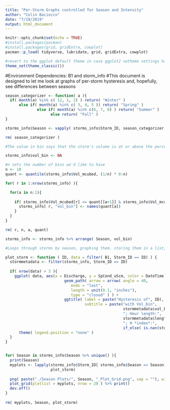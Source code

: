 ```yaml
---
title: "Per-Storm Graphs controlled for Season and Intensity"
author: "Colin Baciocco"
date: "7/19/2019"
output: html_document
---
```


```r
knitr::opts_chunk$set(echo = TRUE)
#install.packages(pacman)
#install.packages(grid, gridExtra, cowplot)
pacman::p_load( tidyverse, lubridate, grid, gridExtra, cowplot)

#revert to the ggplot default theme in case ggplot2 setheme settings have been changed.
theme_set(theme_classic())
```
#Environment Dependencies: B1 and storm_info
#This document is designed to let me look at graphs of per-storm hysteresis and, hopefully, see differences between seasons


```r
season_categorizer <- function( a ){
  if( month(a) %in% c( 12, 1, 2) ) return( "Winter" )
      else if( month(a) %in% c( 3, 4, 5 )) return( "Spring" )
              else if( month(a) %in% c(6, 7, 8) ) return( "Summer" )
                    else return( "Fall" )
}

storms_info$Season <- vapply( storms_info$Storm_ID, season_categorizer, "character" )

rm( season_categorizer )
```


```r
#The value in bin says that the storm's volume is at or above the percentile listed, but lower than the next highest percentile (so 92nd -- or even 100th -- percentile intensity would be listed as "90%")

storms_info$vol_bin <- NA

#n sets the number of bins we'd like to have
n <- 10
quant <- quantile(storms_info$Vol_mcubed, (1/n) * 0:n) 

for( r in 1:nrow(storms_info) ){

  for(a in n:1){
      
    if( storms_info$Vol_mcubed[r] <= quant[[a+1]] & storms_info$Vol_mcubed[r] >= quant[[a]] ){
      storms_info[ r, "vol_bin"] <- names(quant[a])
    }
  }
}

rm( r, n, a, quant)
```


```r
storms_info <- storms_info %>% arrange( Season, vol_bin)
```


```r
#Loops through storms by season, graphing them, storing them in a list, and then graphing the entire list in a grid

plot_storm <- function ( ID, data = filter( B1, Storm_ID == ID) ) {
  stormmetadata <- filter(storms_info, Storm_ID == ID)  
  
  if( nrow(data) > 3 ){
    ggplot( data, aes(x = Discharge, y = SpCond_uScm, color = DateTime)) +
                          geom_path( arrow = arrow( angle = 40,
                             ends = "last",
                             length = unit(0.1, "inches"),
                             type = "closed" ) ) +
                          ggtitle( label = paste("Hysteresis of", ID), 
                                   subtitle = paste("with Vol_bin",
                                                    stormmetadata$vol_bin,
                                                    "; Hour length:",
                                                    stormmetadata$length_H,
                                                    "; H *index*:", 
                                                    if_else( is.nan(stormmetadata$H_Index), 0, stormmetadata$H_Index) %>% round(3) )) +
      theme( legend.position = "none" )
  }
}


for( Season in storms_info$Season %>% unique() ){
  print(Season)
  myplots <- lapply(storms_info$Storm_ID[ storms_info$Season == Season],
                    plot_storm)
  
  png( paste("./Season Plots/", Season, "_Plot_Grid.png", sep = ""), width = 40, height = 40, units = "in", res = 200)
  plot_grid(plotlist = myplots, nrow = 20 ) %>% print()
  dev.off()
}
  
rm( myplots, Season, plot_storm)
```